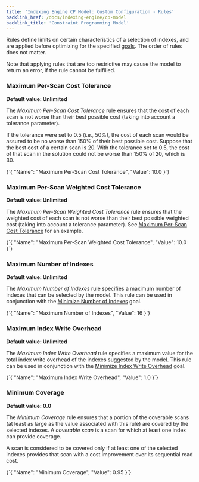 ```yaml
---
title: 'Indexing Engine CP Model: Custom Configuration - Rules'
backlink_href: /docs/indexing-engine/cp-model
backlink_title: 'Constraint Programming Model'
---
```


Rules define limits on certain characteristics of a selection of indexes, and are applied before optimizing for the specified [goals](goals). The order of rules does not matter.

Note that applying rules that are too restrictive may cause the model to return an error, if the rule cannot be fulfilled.


### Maximum Per-Scan Cost Tolerance

**Default value: Unlimited**

The *Maximum Per-Scan Cost Tolerance* rule ensures that the cost of each scan is not worse than their best possible cost (taking into account a tolerance parameter).

If the tolerance were set to 0.5 (i.e., 50%), the cost of each scan would be assured to be no worse than 150% of their best possible cost. Suppose that the best cost of a certain scan is 20. With the tolerance set to 0.5, the cost of that scan in the solution could not be worse than 150% of 20, which is 30.

<CodeBlock language="json">
{`{ "Name": "Maximum Per-Scan Cost Tolerance", "Value": 10.0 }`}
</CodeBlock>


###  Maximum Per-Scan Weighted Cost Tolerance

**Default value: Unlimited**

The *Maximum Per-Scan Weighted Cost Tolerance* rule ensures that the weighted cost of each scan is not worse than their best possible weighted cost (taking into account a tolerance parameter). See [Maximum Per-Scan Cost Tolerance](#maximum-per-scan-cost-tolerance) for an example.

<CodeBlock language="json">
{`{ "Name": "Maximum Per-Scan Weighted Cost Tolerance", "Value": 10.0 }`}
</CodeBlock>


### Maximum Number of Indexes

**Default value: Unlimited**

The *Maximum Number of Indexes* rule specifies a maximum number of indexes that can be selected by the model. This rule can be used in conjunction with the [Minimize Number of Indexes](goals#minimize-number-of-indexes) goal.

<CodeBlock language="json">
{`{ "Name": "Maximum Number of Indexes", "Value": 16 }`}
</CodeBlock>


### Maximum Index Write Overhead

**Default value: Unlimited**

The *Maximum Index Write Overhead* rule specifies a maximum value for the total index write overhead of the indexes suggested by the model. This rule can be used in conjunction with the [Minimize Index Write Overhead](goals#minimize-index-write-overhead) goal.

<CodeBlock language="json">
{`{ "Name": "Maximum Index Write Overhead", "Value": 1.0 }`}
</CodeBlock>


### Minimum Coverage

**Default value: 0.0**

The *Minimum Coverage* rule ensures that a portion of the coverable scans (at least as large as the value associated with this rule) are covered by the selected indexes. A *coverable scan* is a scan for which at least one index can provide coverage.

A scan is considered to be covered only if at least one of the selected indexes provides that scan with a cost improvement over its sequential read cost.

<CodeBlock language="json">
{`{ "Name": "Minimum Coverage", "Value": 0.95 }`}
</CodeBlock>
